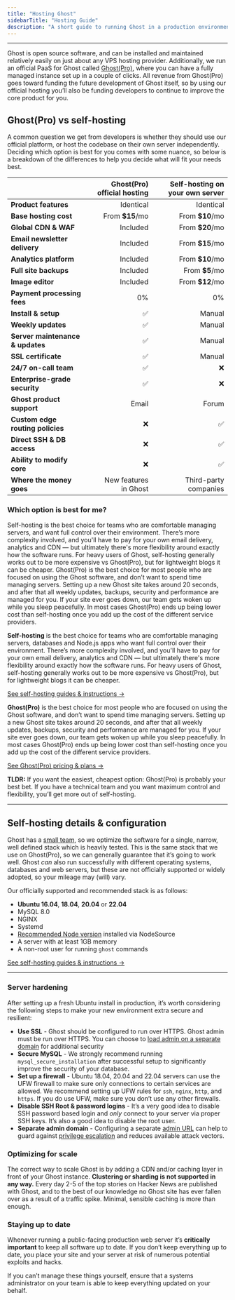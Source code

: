 ```yaml
---
title: "Hosting Ghost"
sidebarTitle: "Hosting Guide"
description: "A short guide to running Ghost in a production environment and setting up an independent publication to serve traffic at scale."
---
```


---

Ghost is open source software, and can be installed and maintained relatively easily on just about any VPS hosting provider. Additionally, we run an official PaaS for Ghost called [Ghost(Pro)](https://ghost.org/pricing/), where you can have a fully managed instance set up in a couple of clicks. All revenue from Ghost(Pro) goes toward funding the future development of Ghost itself, so by using our official hosting you’ll also be funding developers to continue to improve the core product for you.

## Ghost(Pro) vs self-hosting

A common question we get from developers is whether they should use our official platform, or host the codebase on their own server independently. Deciding which option is best for you comes with some nuance, so below is a breakdown of the differences to help you decide what will fit your needs best.

|                                  | **Ghost(Pro) official hosting** | **Self-hosting on your own server** |
| -------------------------------- | ------------------------------: | ----------------------------------: |
| **Product features**             | Identical                       | Identical                           |
| **Base hosting cost**            | From **\$15**/mo                | From **\$10**/mo                    |
| **Global CDN & WAF**             | Included                        | From **\$20**/mo                    |
| **Email newsletter delivery**    | Included                        | From **\$15**/mo                    |
| **Analytics platform**           | Included                        | From **\$10**/mo                    |
| **Full site backups**            | Included                        | From **\$5**/mo                     |
| **Image editor**                 | Included                        | From **\$12**/mo                    |
| **Payment processing fees**      | 0%                              | 0%                                  |
| **Install & setup**              | ✅                               | Manual                              |
| **Weekly updates**               | ✅                               | Manual                              |
| **Server maintenance & updates** | ✅                               | Manual                              |
| **SSL certificate**              | ✅                               | Manual                              |
| **24/7 on-call team**            | ✅                               | ❌                                   |
| **Enterprise-grade security**    | ✅                               | ❌                                   |
| **Ghost product support**        | Email                           | Forum                               |
| **Custom edge routing policies** | ❌                               | ✅                                   |
| **Direct SSH & DB access**       | ❌                               | ✅                                   |
| **Ability to modify core**       | ❌                               | ✅                                   |
| **Where the money goes**         | New features<br />in Ghost      | Third-party<br />companies          |

### Which option is best for me?

<Card title="Self-hosting" icon="server" cta="Self-hosting guide">
  Self-hosting is the best choice for teams who are comfortable managing servers, and want full control over their environment. There’s more complexity involved, and you'll have to pay for your own email delivery, analytics and CDN — but ultimately there's more flexibility around exactly how the software runs. For heavy users of Ghost, self-hosting generally works out to be more expensive vs Ghost(Pro), but for lightweight blogs it can be cheaper.
</Card>

<Card title="Ghost(Pro)" icon="sparkles" href="https://ghost.org/pricing/" cta="See plans & pricing">
  Ghost(Pro) is the best choice for most people who are focused on using the Ghost software, and don’t want to spend time managing servers. Setting up a new Ghost site takes around 20 seconds, and after that all weekly updates, backups, security and performance are managed for you. If your site ever goes down, our team gets woken up while you sleep peacefully. In most cases Ghost(Pro) ends up being lower cost than self-hosting once you add up the cost of the different service providers.
</Card>

**Self-hosting** is the best choice for teams who are comfortable managing servers, databases and Node.js apps who want full control over their environment. There’s more complexity involved, and you'll have to pay for your own email delivery, analytics and CDN — but ultimately there's more flexibility around exactly how the software runs. For heavy users of Ghost, self-hosting generally works out to be more expensive vs Ghost(Pro), but for lightweight blogs it can be cheaper.

[See self-hosting guides & instructions →](/install/)

**Ghost(Pro)** is the best choice for most people who are focused on using the Ghost software, and don’t want to spend time managing servers. Setting up a new Ghost site takes around 20 seconds, and after that all weekly updates, backups, security and performance are managed for you. If your site ever goes down, our team gets woken up while you sleep peacefully. In most cases Ghost(Pro) ends up being lower cost than self-hosting once you add up the cost of the different service providers.

[See Ghost(Pro) pricing & plans →](https://ghost.org/pricing/)

**TLDR:** If you want the easiest, cheapest option: Ghost(Pro) is probably your best bet. If you have a technical team and you want maximum control and flexibility, you’ll get more out of self-hosting.

---

## Self-hosting details & configuration

Ghost has a [small team](/product/), so we optimize the software for a single, narrow, well defined stack which is heavily tested. This is the same stack that we use on Ghost(Pro), so we can generally guarantee that it’s going to work well. Ghost _can_ also run successfully with different operating systems, databases and web servers, but these are not officially supported or widely adopted, so your mileage may (will) vary.

Our officially supported and recommended stack is as follows:

- **Ubuntu 16.04**, **18.04**, **20.04** or **22.04**
- MySQL 8.0
- NGINX
- Systemd
- [Recommended Node version](/faq/node-versions/) installed via NodeSource
- A server with at least 1GB memory
- A non-root user for running `ghost` commands

[See self-hosting guides & instructions →](/install/)

---

### Server hardening

After setting up a fresh Ubuntu install in production, it’s worth considering the following steps to make your new environment extra secure and resilient:

- **Use SSL** - Ghost should be configured to run over HTTPS. Ghost admin must be run over HTTPS. You can choose to [load admin on a separate domain](/hosting/#separate-admin-domain) for additional security
- **Secure MySQL** - We strongly recommend running `mysql_secure_installation` after successful setup to significantly improve the security of your database.
- **Set up a firewall** - Ubuntu 18.04, 20.04 and 22.04 servers can use the UFW firewall to make sure only connections to certain services are allowed. We recommend setting up UFW rules for `ssh`, `nginx`, `http`, and `https`. If you do use UFW, make sure you don’t use any other firewalls.
- **Disable SSH Root & password logins** - It’s a very good idea to disable SSH password based login and _only_ connect to your server via proper SSH keys. It’s also a good idea to disable the root user.
- **Separate admin domain** - Configuring a separate [admin URL](/config/#admin-url) can help to guard against [privilege escalation](/security/#privilege-escalation-attacks) and reduces available attack vectors.

### Optimizing for scale

The correct way to scale Ghost is by adding a CDN and/or caching layer in front of your Ghost instance. **Clustering or sharding is not supported in any way.** Every day 2-5 of the top stories on Hacker News are published with Ghost, and to the best of our knowledge no Ghost site has ever fallen over as a result of a traffic spike. Minimal, sensible caching is more than enough.

### Staying up to date

Whenever running a public-facing production web server it’s **critically important** to keep all software up to date. If you don’t keep everything up to date, you place your site and your server at risk of numerous potential exploits and hacks.

If you can’t manage these things yourself, ensure that a systems administrator on your team is able to keep everything updated on your behalf.